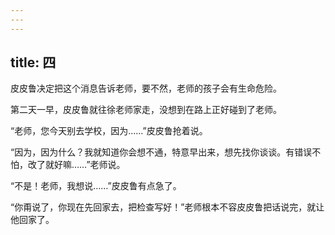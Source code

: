 ```yaml
---
---
---
```

title: 四
---



皮皮鲁决定把这个消息告诉老师，要不然，老师的孩子会有生命危险。

第二天一早，皮皮鲁就往徐老师家走，没想到在路上正好碰到了老师。

“老师，您今天别去学校，因为……”皮皮鲁抢着说。

“因为，因为什么？我就知道你会想不通，特意早出来，想先找你谈谈。有错误不怕，改了就好嘛……”老师说。

“不是！老师，我想说……”皮皮鲁有点急了。

“你甭说了，你现在先回家去，把检查写好！”老师根本不容皮皮鲁把话说完，就让他回家了。